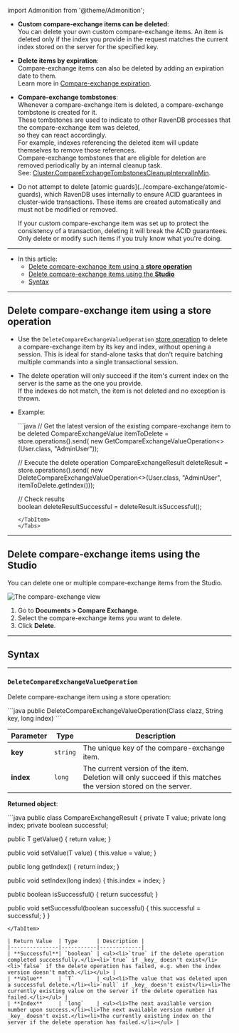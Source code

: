 ﻿import Admonition from '@theme/Admonition';

<Admonition type="note" title="">

* **Custom compare-exchange items can be deleted**:  
  You can delete your own custom compare-exchange items.
  An item is deleted only if the index you provide in the request matches the current index stored on the server for the specified key.  
  
* **Delete items by expiration**:  
  Compare-exchange items can also be deleted by adding an expiration date to them.  
  Learn more in [Compare-exchange expiration](../compare-exchange/cmpxchg-expiration).
  
* **Compare-exchange tombstones**:  
  Whenever a compare-exchange item is deleted, a compare-exchange tombstone is created for it.  
  These tombstones are used to indicate to other RavenDB processes that the compare-exchange item was deleted,  
  so they can react accordingly.  
  For example, indexes referencing the deleted item will update themselves to remove those references.  
  Compare-exchange tombstones that are eligible for deletion are removed periodically by an internal cleanup task.  
  See: [Cluster.CompareExchangeTombstonesCleanupIntervalInMin](../compare-exchange/configuration#clustercompareexchangetombstonescleanupintervalinmin).

* <Admonition type="warning" title="">
  Do not attempt to delete [atomic guards](../compare-exchange/atomic-guards), which RavenDB uses internally to ensure ACID guarantees in cluster-wide transactions.
  These items are created automatically and must not be modified or removed.  
  
  If your custom compare-exchange item was set up to protect the consistency of a transaction, deleting it will break the ACID guarantees.
  Only delete or modify such items if you truly know what you're doing.    
  </Admonition>  
  
---

* In this article:
  * [Delete compare-exchange item using a **store operation**](../compare-exchange/delete-cmpxchg-items#delete-compare-exchange-item-using-a-store-operation)  
  * [Delete compare-exchange items using the **Studio**](../compare-exchange/delete-cmpxchg-items#delete-compare-exchange-items-using-the-studio)
  * [Syntax](../compare-exchange/delete-cmpxchg-items#syntax)

</Admonition>

---

## Delete compare-exchange item using a store operation

* Use the `DeleteCompareExchangeValueOperation` [store operation](../client-api/operations/what-are-operations) to delete a compare-exchange item by its key and index, without opening a session.
  This is ideal for stand-alone tasks that don't require batching multiple commands into a single transactional session. 
  
* The delete operation will only succeed if the item's current index on the server is the same as the one you provide.  
  If the indexes do not match, the item is not deleted and no exception is thrown.

* Example:

    <Tabs groupId='languageSyntax'>
    <TabItem value="Delete_operation" label="Delete_operation">
    ```java
    // Get the latest version of the existing compare-exchange item to be deleted
    CompareExchangeValue<User> itemToDelete = store.operations().send(
        new GetCompareExchangeValueOperation<>(User.class, "AdminUser"));
    
    // Execute the delete operation 
    CompareExchangeResult<User> deleteResult = store.operations().send(
        new DeleteCompareExchangeValueOperation<>(User.class, "AdminUser", itemToDelete.getIndex()));    
    
    // Check results    
    boolean deleteResultSuccessful = deleteResult.isSuccessful();
    ```
    </TabItem>
    </Tabs>  

---

## Delete compare-exchange items using the Studio

You can delete one or multiple compare-exchange items from the Studio.

![The compare-exchange view](../assets/delete-cmpxchg.png)

1. Go to **Documents > Compare Exchange**.
2. Select the compare-exchange items you want to delete.  
3. Click **Delete**.

---

## Syntax

---

### `DeleteCompareExchangeValueOperation`  
Delete compare-exchange item using a store operation: 

<TabItem value="" label="">
```java
public DeleteCompareExchangeValueOperation(Class<T> clazz, String key, long index)
```
</TabItem>

| Parameter | Type     | Description |
|-----------|----------|-------------|
| **key**   | `string` | The unique key of the compare-exchange item. |
| **index** | `long`   | The current version of the item.<br/>Deletion will only succeed if this matches the version stored on the server. |

**Returned object**:

<TabItem value="" label="">
```java
public class CompareExchangeResult<T> {
  private T value;
  private long index;
  private boolean successful;

  public T getValue() {
      return value;
  }

  public void setValue(T value) {
      this.value = value;
  }

  public long getIndex() {
      return index;
  }

  public void setIndex(long index) {
      this.index = index;
  }

  public boolean isSuccessful() {
      return successful;
  }

  public void setSuccessful(boolean successful) {
      this.successful = successful;
  }
}
```
</TabItem>

| Return Value  | Type      | Description |
|---------------|-----------|-------------|
| **Successful**| `boolean` | <ul><li>`true` if the delete operation completed successfully.</li><li>`true` if _key_ doesn't exist</li><li>`false` if the delete operation has failed, e.g. when the index version doesn't match.</li></ul> |
| **Value**     | `T`       | <ul><li>The value that was deleted upon a successful delete.</li><li>`null` if _key_ doesn't exist</li><li>The currently existing value on the server if the delete operation has failed.</li></ul> |
| **Index**     | `long`    | <ul><li>The next available version number upon success.</li><li>The next available version number if _key_ doesn't exist.</li><li>The currently existing index on the server if the delete operation has failed.</li></ul> |
